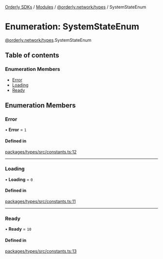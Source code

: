 [Orderly SDKs](./../README) / [Modules](./../modules) / [@orderly.network/types](./../modules/orderly_network_types) / SystemStateEnum

# Enumeration: SystemStateEnum

[@orderly.network/types](./../modules/orderly_network_types).SystemStateEnum

## Table of contents

### Enumeration Members

- [Error](./orderly_network_types.SystemStateEnum#error)
- [Loading](./orderly_network_types.SystemStateEnum#loading)
- [Ready](./orderly_network_types.SystemStateEnum#ready)

## Enumeration Members

### Error

• **Error** = ``1``

#### Defined in

[packages/types/src/constants.ts:12](https://github.com/OrderlyNetwork/js-sdk/blob/6414be9e/packages/types/src/constants.ts#L12)

___

### Loading

• **Loading** = ``0``

#### Defined in

[packages/types/src/constants.ts:11](https://github.com/OrderlyNetwork/js-sdk/blob/6414be9e/packages/types/src/constants.ts#L11)

___

### Ready

• **Ready** = ``10``

#### Defined in

[packages/types/src/constants.ts:13](https://github.com/OrderlyNetwork/js-sdk/blob/6414be9e/packages/types/src/constants.ts#L13)
